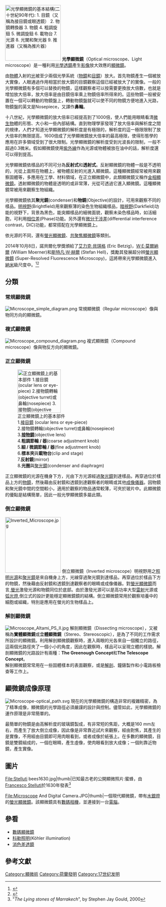 {{Infobox laboratory equipment
|name   = 光學顯微鏡
|uses   = 小型樣品的觀察
|notable_experiments = 生物細胞的發現
|inventor = [[漢斯·李普希|漢斯·李普希]]<br/>{{Link-en|Zacharias Janssen|Zacharias Janssen}}
|related = [[顯微鏡|顯微鏡]]<br>[[電子顯微鏡|電子顯微鏡]]
}}
[[Image:Optical microscope nikon alphaphot.jpg|180px|thumb|光學顯微鏡的基本結構(二十世紀90年代):<br>
1. 目鏡（又稱為接目鏡或眼透鏡）<br>
2. 物鏡轉換器<br>
3. [[物鏡|物鏡]]<br>
4. 粗調旋鈕<br>
5. 微調旋鈕<br>
6. 載物台<br>
7. [[光源|光源]]<br>
8. 光闌和[[聚光器_(顯微鏡)|聚光器]]<br>
9. 推進器（又稱為推片器）]]
'''光學顯微鏡'''（Optical microscope、Light microscope）是一種利用[[光學|光學]][[透鏡|透鏡]]產生[[影像|影像]]放大效應的[[顯微鏡|顯微鏡]]。

由[[物體|物體]]入射的[[光|光]]被至少兩個光學系統（[[物鏡|物鏡]]和[[接目鏡|目鏡]]）放大。首先物鏡產生一個被放大實像，人眼通過作用相當於放大鏡的目鏡觀察這個已經被放大了的實像。一般的光學顯微鏡有多個可以替換的物鏡，這樣觀察者可以按需要更換放大倍數，也就是增加放大倍率，放大倍率是由目鏡倍率乘上物鏡倍率所得來的。這些物鏡一般被安置在一個可以轉動的物鏡盤上，轉動物鏡盤就可以使不同的物鏡方便地進入光路，物鏡盤的英文是Nosepiece，又譯作'''鼻輪'''。

十八世紀，光學顯微鏡的放大倍率已經提高到了1000倍，使人們能用眼睛看清[[微生物|微生物]]體的形態、大小和一些內部結構。直到物理學家發現了放大倍率與解析度之間的規律，人們才知道光學顯微鏡的解析度是有極限的，解析度的這一極限限制了放大倍率的無限提高，1600倍成了光學顯微鏡放大倍率的最高極限，使得形態學的應用在許多領域受到了很大限制。光學顯微鏡的解析度受到光波長的限制，一般不超過0.3微米。假如顯微鏡使用[[紫外線|紫外線]]作為光源或物體被放在油中的話，解析度還可以得到提高。

光學顯微鏡依樣品的不同可分為'''反射式'''和'''透射式'''。反射顯微鏡的物體一般是不透明的，光從上面照在物體上，被物體反射的光進入顯微鏡。這種顯微鏡經常被用來觀察固體等，多應用在工學、材料領域，在正立顯微鏡中，此類顯微鏡又稱作[[金相顯微鏡|金相顯微鏡]]。透射顯微鏡的物體是透明的或非常薄，光從可透過它進入顯微鏡。這種顯微鏡常被用來觀察生物組織。

光學顯微鏡依其'''聚光鏡'''(condenser)和'''物鏡'''(Objective)的設計，可用來觀察不同的樣品。[[明視野|明視野]](Brightfield)用來觀察薄的染色生物組織樣品，[[暗視野|暗視野]](Darkfield)功能的視野下，背景為黑色，能突顯樣品的細微面貌，觀察未染色樣品時，如活細胞，可利用[[相位差|相位差]](Phase)功能。另外還有[[微分干涉差|微分干涉差]](differential interference contrast，DIC)功能，都常搭配在光學顯微鏡上。

依光源的不同，還有[[螢光顯微鏡|螢光顯微鏡]]、[[共聚焦顯微鏡|共聚焦顯微鏡]]等類別。

2014年10月8日，諾貝爾化學獎頒給了[[艾力克·貝齊格|艾力克·貝琪格]] (Eric Betzig)，[[威廉·莫尔纳尔|W·E·莫爾納爾]] (William Moerner)和[[斯特凡·赫尔|斯特凡·W·赫爾]] (Stefan Hell)，獎勵其發展超分辨[[螢光顯微鏡|螢光顯微鏡]] (Super-Resolved Fluorescence Microscopy)，這將帶來光學顯微鏡進入[[納米|納米]]級尺度中。<ref name="AP-20141008-KR">{{cite news |last=Ritter |first=Karl |last2=Rising |first2=Malin |title=2 Americans, 1 German win chemistry Nobel |url=http://apnews.excite.com/article/20141008/nobel-chemistry-e759dff699.html |date=October 8, 2014 |work=[[AP_News|AP News]] |accessdate=October 8, 2014 |archive-date=2018-10-02 |archive-url=https://web.archive.org/web/20181002140905/http://apnews.excite.com/article/20141008/nobel-chemistry-e759dff699.html |dead-url=no }}</ref><ref name="NYT-20141008-KC">{{cite news |last=Chang |first=Kenneth |title=2 Americans and a German Are Awarded Nobel Prize in Chemistry |url=http://www.nytimes.com/2014/10/09/science/nobel-prize-chemistry.html |date=October 8, 2014 |work=[[New_York_Times|New York Times]] |accessdate=October 8, 2014 |archive-date=2014-10-09 |archive-url=https://web.archive.org/web/20141009095518/http://www.nytimes.com/2014/10/09/science/nobel-prize-chemistry.html |dead-url=no }}</ref>
{{clear}}

==分類==
===常規顯微鏡===
[[File:Microscope_simple_diagram.png|thumb]]
常規顯微鏡（Regular microscope）像與物同方向的顯微鏡。
===複式顯微鏡===
[[File:Microscope_compound_diagram.png|thumb]]
複式顯微鏡（Compound microscope）像與物反方向的顯微鏡。

===正立顯微鏡===
[[File:Mikroskop.png|140px|thumb|正立顯微鏡上的基本部件<br>
1.[[接目鏡|接目鏡]] (ocular lens or eye-piece)<br> 
2.接物鏡轉輪(objective turret)或鼻輪(nosepiece)<br>
3.'''[[接物鏡|接物鏡]]'''(objective lens)<br>
4.'''粗調節輪 / 器'''(coarse adjustment knob)<br>
5.'''細 / 微調節輪 / 器'''(fine adjustment knob)<br>
6.'''標本夾'''與'''載物台'''(clip and stage)<br>
7.'''反射鏡'''(mirror)<br>
8.'''光圈'''與[[聚光鏡|聚光鏡]](condenser and diaphragm)]]

正立顯微鏡的光源在機身下方，光由下方光源經過[[聚光鏡|聚光鏡]]到達樣品，再穿過位於樣品上方的[[物鏡|物鏡]]，然後藉由反射鏡和透鏡到達觀察者的眼睛或其他[[成像儀器|成像儀器]]。因物鏡和聚光鏡中間的空間較小，適用於觀察的物品通常較薄，可夾於玻片中。此顯微鏡的優點是結構簡單，因此一般光學顯微鏡多屬此類。

===倒立顯微鏡===
[[File:Inverted_Microscope.jpg|180px]]
倒立顯微鏡（Inverted microscope）明視野用之[[照明|照明]][[光源|光源]]和[[聚光鏡|聚光鏡]]是來自機身上方，光線穿過聚光鏡到達樣品，再穿過位於樣品下方的物鏡，然後藉由反射鏡和透鏡到達觀察者的眼睛或成像儀器。對[[螢光顯微鏡|螢光顯微鏡]]而言,[[螢光|螢光]]激發光源和物鏡同位於底部。由於激發光源可以是高功率大型[[雷射|雷射]]光源或[[弧光燈|弧光燈]],倒立式的設計更能穩定顯微鏡鏡的結構。倒立顯微鏡常用於觀察培養中的細胞或組織，特別是應用在螢光的生物樣品上。
{{clear}}

=== 解剖顯微鏡 ===
[[File:Microscope_Altami_PS_II.jpg|thumb]]
解剖顯微鏡（Dissecting microscope），又被稱為'''實體顯微鏡'''或'''立體顯微鏡'''（Stereo、Stereoscopic），是為了不同的工作需求所設計的顯微鏡。利用解剖顯微鏡觀察時，進入兩眼的光各來自一個獨立的路徑，這兩個光路徑夾了一個小小的角度，因此在觀察時，樣品可以呈現立體的樣貌。解剖顯微鏡的光路設計有兩種：'''The Greenough Concept'''和'''The Telescope Concept'''。<BR>
解剖顯微鏡常常用在一些固體樣本的表面觀察，或是[[解剖|解剖]]、鐘錶製作和小電路板檢查等工作上。<BR>
{{clear}}

== 顯微鏡成像原理 ==
[[File:Microscope-optical_path.svg|right]]
現在的光學顯微鏡的構造非常的複雜精密，為了精準成像，顯微鏡的光學路徑必須嚴謹的設計與控制。儘管如此，光學顯微鏡的運作原理是非常簡單的。 

最簡單的物鏡是由高解析度的玻璃鏡製成，有非常短的焦距，大概是160 mm左右，而產生了放大倒立成像，因此像是非常靠近試片來觀察，經由對焦，其產生的是實像，不用經由目鏡即可用肉眼看到，或者成像於紙張上。在多數的顯微鏡，目鏡是雙鏡組成的，一個在眼睛，產生虛像，使肉眼看到放大成像；一個則靠近物鏡，產生實像。
{{clear}}

==圖片==
<gallery>
File:Stelluti bees1630.jpg|thumb|已知最古老的公開顯微照片:蜜蜂，由[[Francesco_Stelluti|Francesco Stelluti]]於1630年發表<ref>"''The Lying stones of Marrakech''", by Stephen Jay Gould, 2000</ref>

File:Microscope And Digital Camera.JPG|thumb|一個現代顯微鏡，帶有[[水銀燈|水銀燈]]的[[螢光顯微鏡|螢光顯微鏡]]。該顯微鏡具有[[數碼相機|數碼相機]]，並連接到一台[[電子計算機|電腦]]。
</gallery>
== 參看 ==
* [[數碼顯微鏡|數碼顯微鏡]]
* [[科勒照明|科勒照明]](Köhler illumination)
* [[消色差透鏡|消色差透鏡]]

== 參考文獻 ==
{{reflist}}

{{光學顯微鏡}}

{{Authority control}}
[[Category:顯微術|Category:顯微術]]
[[Category:荷蘭發明|Category:荷蘭發明]]
[[Category:17世纪发明|Category:17世纪发明]]